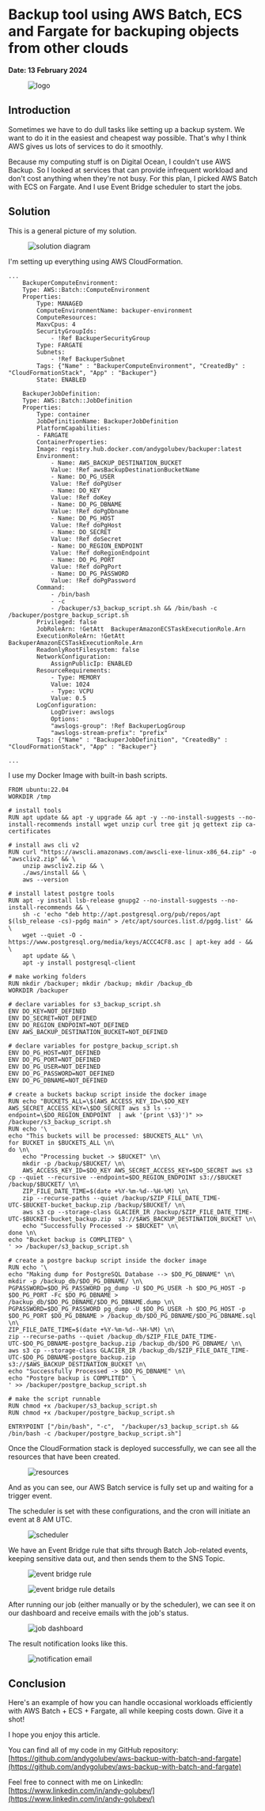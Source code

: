 # Backup tool using AWS Batch, ECS and Fargate for backuping objects from other clouds

**Date: 13 February 2024**

<figure style={{ margin: "2rem 0" }}>
  <img src="/articles/backup-tool-using-aws-batch-ecs-and-fargate-for-backuping-objects-from-other-clouds/logo.jpg" alt="logo" />
</figure>

## Introduction

Sometimes we have to do dull tasks like setting up a backup system. We want to do it in the easiest and cheapest way possible. That's why I think AWS gives us lots of services to do it smoothly.

Because my computing stuff is on Digital Ocean, I couldn't use AWS Backup. So I looked at services that can provide infrequent workload and don't cost anything when they're not busy. For this plan, I picked AWS Batch with ECS on Fargate. And I use Event Bridge scheduler to start the jobs.

## Solution

This is a general picture of my solution.

<figure style={{ margin: "2rem 0" }}>
  <img src="/articles/backup-tool-using-aws-batch-ecs-and-fargate-for-backuping-objects-from-other-clouds/pic01.jpg" alt="solution diagram" />
</figure>

I'm setting up everything using AWS CloudFormation.

```
...
    BackuperComputeEnvironment:
    Type: AWS::Batch::ComputeEnvironment
    Properties:
        Type: MANAGED
        ComputeEnvironmentName: backuper-environment
        ComputeResources:
        MaxvCpus: 4
        SecurityGroupIds:
            - !Ref BackuperSecurityGroup
        Type: FARGATE
        Subnets:
            - !Ref BackuperSubnet
        Tags: {"Name" : "BackuperComputeEnvironment", "CreatedBy" : "CloudFormationStack", "App" : "Backuper"}
        State: ENABLED

    BackuperJobDefinition:
    Type: AWS::Batch::JobDefinition
    Properties:
        Type: container
        JobDefinitionName: BackuperJobDefinition
        PlatformCapabilities:
        - FARGATE
        ContainerProperties:
        Image: registry.hub.docker.com/andygolubev/backuper:latest
        Environment:
            - Name: AWS_BACKUP_DESTINATION_BUCKET
            Value: !Ref awsBackupDestinationBucketName
            - Name: DO_PG_USER
            Value: !Ref doPgUser
            - Name: DO_KEY
            Value: !Ref doKey
            - Name: DO_PG_DBNAME
            Value: !Ref doPgDbname
            - Name: DO_PG_HOST
            Value: !Ref doPgHost
            - Name: DO_SECRET
            Value: !Ref doSecret
            - Name: DO_REGION_ENDPOINT
            Value: !Ref doRegionEndpoint
            - Name: DO_PG_PORT
            Value: !Ref doPgPort
            - Name: DO_PG_PASSWORD
            Value: !Ref doPgPassword
        Command:
            - /bin/bash
            - -c
            - /backuper/s3_backup_script.sh && /bin/bash -c /backuper/postgre_backup_script.sh
        Privileged: false
        JobRoleArn: !GetAtt  BackuperAmazonECSTaskExecutionRole.Arn
        ExecutionRoleArn: !GetAtt BackuperAmazonECSTaskExecutionRole.Arn
        ReadonlyRootFilesystem: false
        NetworkConfiguration:
            AssignPublicIp: ENABLED
        ResourceRequirements:
            - Type: MEMORY
            Value: 1024
            - Type: VCPU
            Value: 0.5
        LogConfiguration:
            LogDriver: awslogs
            Options:
            "awslogs-group": !Ref BackuperLogGroup
            "awslogs-stream-prefix": "prefix"
        Tags: {"Name" : "BackuperJobDefinition", "CreatedBy" : "CloudFormationStack", "App" : "Backuper"}

...
```

I use my Docker Image with built-in bash scripts.

```
FROM ubuntu:22.04
WORKDIR /tmp

# install tools
RUN apt update && apt -y upgrade && apt -y --no-install-suggests --no-install-recommends install wget unzip curl tree git jq gettext zip ca-certificates

# install aws cli v2
RUN curl "https://awscli.amazonaws.com/awscli-exe-linux-x86_64.zip" -o "awscliv2.zip" && \
    unzip awscliv2.zip && \
    ./aws/install && \ 
    aws --version

# install latest postgre tools
RUN apt -y install lsb-release gnupg2 --no-install-suggests --no-install-recommends && \
    sh -c 'echo "deb http://apt.postgresql.org/pub/repos/apt $(lsb_release -cs)-pgdg main" > /etc/apt/sources.list.d/pgdg.list' && \
    wget --quiet -O - https://www.postgresql.org/media/keys/ACCC4CF8.asc | apt-key add - && \
    apt update && \
    apt -y install postgresql-client

# make working folders
RUN mkdir /backuper; mkdir /backup; mkdir /backup_db
WORKDIR /backuper

# declare variables for s3_backup_script.sh
ENV DO_KEY=NOT_DEFINED
ENV DO_SECRET=NOT_DEFINED
ENV DO_REGION_ENDPOINT=NOT_DEFINED
ENV AWS_BACKUP_DESTINATION_BUCKET=NOT_DEFINED

# declare variables for postgre_backup_script.sh
ENV DO_PG_HOST=NOT_DEFINED
ENV DO_PG_PORT=NOT_DEFINED
ENV DO_PG_USER=NOT_DEFINED
ENV DO_PG_PASSWORD=NOT_DEFINED
ENV DO_PG_DBNAME=NOT_DEFINED

# create a buckets backup script inside the docker image
RUN echo "BUCKETS_ALL=\$(AWS_ACCESS_KEY_ID=\$DO_KEY AWS_SECRET_ACCESS_KEY=\$DO_SECRET aws s3 ls --endpoint=\$DO_REGION_ENDPOINT  | awk '{print \$3}')" >> /backuper/s3_backup_script.sh
RUN echo '\
echo "This buckets will be processed: $BUCKETS_ALL" \n\
for BUCKET in $BUCKETS_ALL \n\
do \n\
    echo "Processing bucket -> $BUCKET" \n\
    mkdir -p /backup/$BUCKET/ \n\
    AWS_ACCESS_KEY_ID=$DO_KEY AWS_SECRET_ACCESS_KEY=$DO_SECRET aws s3 cp --quiet --recursive --endpoint=$DO_REGION_ENDPOINT s3://$BUCKET /backup/$BUCKET/ \n\
    ZIP_FILE_DATE_TIME=$(date +%Y-%m-%d--%H-%M) \n\
    zip --recurse-paths --quiet /backup/$ZIP_FILE_DATE_TIME-UTC-$BUCKET-bucket_backup.zip /backup/$BUCKET/ \n\
    aws s3 cp --storage-class GLACIER_IR /backup/$ZIP_FILE_DATE_TIME-UTC-$BUCKET-bucket_backup.zip  s3://$AWS_BACKUP_DESTINATION_BUCKET \n\
    echo "Successfully Processed -> $BUCKET" \n\
done \n\
echo "Bucket backup is COMPLITED" \
' >> /backuper/s3_backup_script.sh

# create a postgre backup script inside the docker image
RUN echo '\
echo "Making dump for PostgreSQL Database --> $DO_PG_DBNAME" \n\
mkdir -p /backup_db/$DO_PG_DBNAME/ \n\
PGPASSWORD=$DO_PG_PASSWORD pg_dump -U $DO_PG_USER -h $DO_PG_HOST -p $DO_PG_PORT -Fc $DO_PG_DBNAME > /backup_db/$DO_PG_DBNAME/$DO_PG_DBNAME.dump \n\
PGPASSWORD=$DO_PG_PASSWORD pg_dump -U $DO_PG_USER -h $DO_PG_HOST -p $DO_PG_PORT $DO_PG_DBNAME > /backup_db/$DO_PG_DBNAME/$DO_PG_DBNAME.sql \n\
ZIP_FILE_DATE_TIME=$(date +%Y-%m-%d--%H-%M) \n\
zip --recurse-paths --quiet /backup_db/$ZIP_FILE_DATE_TIME-UTC-$DO_PG_DBNAME-postgre_backup.zip /backup_db/$DO_PG_DBNAME/ \n\
aws s3 cp --storage-class GLACIER_IR /backup_db/$ZIP_FILE_DATE_TIME-UTC-$DO_PG_DBNAME-postgre_backup.zip  s3://$AWS_BACKUP_DESTINATION_BUCKET \n\
echo "Successfully Processed -> $DO_PG_DBNAME" \n\
echo "Postgre backup is COMPLITED" \
' >> /backuper/postgre_backup_script.sh

# make the script runnable
RUN chmod +x /backuper/s3_backup_script.sh
RUN chmod +x /backuper/postgre_backup_script.sh

ENTRYPOINT ["/bin/bash", "-c",  "/backuper/s3_backup_script.sh && /bin/bash -c /backuper/postgre_backup_script.sh"]
```

Once the CloudFormation stack is deployed successfully, we can see all the resources that have been created.

<figure style={{ margin: "2rem 0" }}>
  <img src="/articles/backup-tool-using-aws-batch-ecs-and-fargate-for-backuping-objects-from-other-clouds/pic02.jpg" alt="resources" />
</figure>

And as you can see, our AWS Batch service is fully set up and waiting for a trigger event.

The scheduler is set with these configurations, and the cron will initiate an event at 8 AM UTC.

<figure style={{ margin: "2rem 0" }}>
  <img src="/articles/backup-tool-using-aws-batch-ecs-and-fargate-for-backuping-objects-from-other-clouds/pic03.jpg" alt="scheduler" />
</figure>

We have an Event Bridge rule that sifts through Batch Job-related events, keeping sensitive data out, and then sends them to the SNS Topic.

<figure style={{ margin: "2rem 0" }}>
  <img src="/articles/backup-tool-using-aws-batch-ecs-and-fargate-for-backuping-objects-from-other-clouds/pic04.jpg" alt="event bridge rule" />
</figure>

<figure style={{ margin: "2rem 0" }}>
  <img src="/articles/backup-tool-using-aws-batch-ecs-and-fargate-for-backuping-objects-from-other-clouds/pic05.jpg" alt="event bridge rule details" />
</figure>

After running our job (either manually or by the scheduler), we can see it on our dashboard and receive emails with the job's status.

<figure style={{ margin: "2rem 0" }}>
  <img src="/articles/backup-tool-using-aws-batch-ecs-and-fargate-for-backuping-objects-from-other-clouds/pic06.jpg" alt="job dashboard" />
</figure>

The result notification looks like this.

<figure style={{ margin: "2rem 0" }}>
  <img src="/articles/backup-tool-using-aws-batch-ecs-and-fargate-for-backuping-objects-from-other-clouds/pic07.jpg" alt="notification email" />
</figure>

## Conclusion

Here's an example of how you can handle occasional workloads efficiently with AWS Batch + ECS + Fargate, all while keeping costs down. Give it a shot!

I hope you enjoy this article.

You can find all of my code in my GitHub repository: [https://github.com/andygolubev/aws-backup-with-batch-and-fargate](https://github.com/andygolubev/aws-backup-with-batch-and-fargate)

Feel free to connect with me on LinkedIn: [https://www.linkedin.com/in/andy-golubev/](https://www.linkedin.com/in/andy-golubev/) 